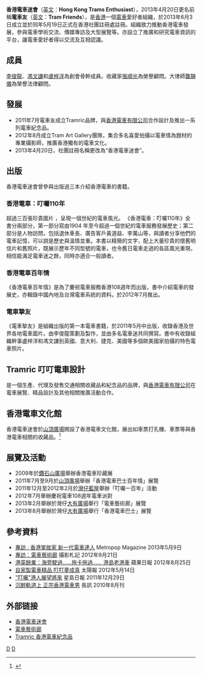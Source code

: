{{multiple issues|
{{advert|time=2013-12-20T14:21:35+00:00}}
{{tone|time=2013-12-20T14:21:35+00:00}}
{{citation style}}
}}
'''香港電車迷會'''（[[英文|英文]]：'''Hong Kong Trams Enthusiast'''），2013年4月20日更名前稱'''電車友'''（[[英文|英文]]：'''Tram Friends'''），是[[香港|香港]]一個[[電車|電車]]愛好者組織，於2013年6月3日成立並於同年5月19日正式在香港社團註冊處註冊。組織致力推動香港電車發展，參與電車學術交流、傳媒專訪及大型展覽等。亦設立了推廣和研究電車資訊的平台，讓電車愛好者得以交流及互相認識。

== 成員 == 
[[李俊龍|李俊龍]]、[[馮文謙|馮文謙]]和[[盧梓洋|盧梓洋]]為創會骨幹成員。收藏家[[張順光|張順光]]為榮譽顧問。大律師[[龔靜儀|龔靜儀]]為榮譽法律顧問。

== 發展 ==
* 2011年7月電車友成立Tramric品牌，與[[香港電車有限公司|香港電車有限公司]]合作設計及推出一系列電車紀念品。
* 2012年8月成立Tram Art Gallery團隊，集合多名喜愛拍攝以電車情為題材的專業攝影師，推廣香港獨有的電車文化。
* 2013年4月20日，社團註冊名稱更改為“香港電車迷會”。

== 出版 ==
香港電車迷會曾參與出版過三本介紹香港電車的書籍。

=== 香港電車：叮囑110年 ===
超過三百張珍貴圖片 ，呈現一個世紀的電車風光。
《香港電車：叮囑110年》全書分兩部分，第一部分寫由1904 年至今超過一個世紀的電車服務發展歷史；第二部分是人物訪問，包括退休車長、廣告客戶黃道益、李萬山等，與讀者分享他們的電車記憶，可以說是歷史與溫情並重。本書以精簡的文字，配上大量珍貴的懷舊明信片和舊照片，既展示歷年不同型號的電車，也令舊日電車走過的各區風光重現，相信能滿足電車迷之餘，同時亦適合一般讀者。

=== 香港電車百年情 ===
《香港電車百年情》是為了慶祝電車服務香港108週年而出版，書中介紹電車的發展史，亦輯錄中國內地及台灣電車系統的資料。於2012年7月推出。

=== 電車摯友 ===
《電車摯友》是組織出版的第一本電車書籍，於2011年5月中出版，收錄香港及世界各地電車圖片。由李俊龍策劃及製作，並由多名電車迷共同撰寫。書中有收錄組織幹事盧梓洋和馮文謙到英國、意大利、捷克、美國等多個歐美國家拍攝的特色電車照片。

== Tramric 叮叮電車設計 ==
是一個生產、代理及發售交通相關收藏品和紀念品的品牌，與[[香港電車有限公司|香港電車有限公司]]在電車展覽、精品設計及其他相關推廣活動合作。

== 香港電車文化館 ==

香港電車迷會於[[山頂廣場|山頂廣場]]開設了香港電車文化館，展出如車票打孔機、車票等與香港電車相關的收藏品。<ref>{{cite news|url=http://hk.apple.nextmedia.com/news/art/20131012/18460846|title=粉絲開館 推廣電車文化 展出稀有珍藏品 分享老香港情懷|work=蘋果日報|date=2013-10-12|accessdate=2013-12-23}}</ref>

==展覽及活動==
* 2009年於[[鑽石山廣場|鑽石山廣場]]舉辦香港電車珍藏展
* 2011年7月至9月於[[山頂廣場|山頂廣場]]舉辦「香港電車巴士百年情」展覽
* 2011年12月至2012年2月於[[灣仔藍屋|灣仔藍屋]]舉辦「叮囑一百年」活動
* 2012年7月舉辦慶祝電車108週年電車派對
* 2013年2月舉辦於灣仔[[大有廣場|大有廣場]]舉行「電車藝術廊」展覽
* 2013年8月舉辦於灣仔[[大有廣場|大有廣場]]舉行「香港電車巴士」展覽

==參考資料==
{{reflist}}
*[http://www.mytramways.com/metropop353.pdf 專訪 : 香港掌故家 新一代電車達人] Metropop Magazine 2013年5月9日
*[https://web.archive.org/web/20131029200636/http://www.photoblog.cc/5215 專訪：電車藝術廊] 攝影札記 2012年9月21日
*[http://www.mytramways.com/news20120825.pdf 港英餘業：海旁駛過……拖卡拖過…… 港島老港車] 蘋果日報 2012年8月25日
*[http://the-sun.on.cc/cnt/finance/20120514/00434_050.html 自家製電車精品 叮叮夢成真] 太陽報 2012年5月14日
*[http://www.singtao.com/yesterday/sup/1229mo01.html  "叮囑"港人展望將來] 星島日報 2011年12月29日 
*[https://web.archive.org/web/20130314160029/http://www.goldenage.hk/b5/ga/ga_article.php?article_id=305 沉醉軌道上 正宗香港電車男] 長訊 2010年8月刊

== 外部链接 ==
* [http://www.mytramways.com 香港電車迷會]
* [http://www.tramartgallery.com 電車藝術廊]
* [http://www.tramric.com Tramric 香港電車紀念品]

[[Category:香港電車|D]]
[[Category:電車友|D]]
